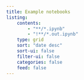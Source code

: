 ```yaml
---
title: Example notebooks
listing:
    contents:
        - "**/*.ipynb"
        - "!**/*.out.ipynb"
    type: grid
    sort: "date desc"
    sort-ui: false
    filter-ui: false
    categories: false
    feed: false
---
```

